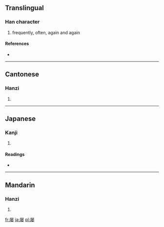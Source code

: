 {{also|屢}}
==Translingual==

===Han character===
{{Han char|rn=44|rad=尸|as=09|sn=12|four=|canj=尸火木女 (SFDV)}}

# frequently, often, again and again

====References====
* {{Han ref|kx=0303.181|dkj=07770|dj=0601.080|hdz=20978.190|uh=5C61|ud=23649}}

----

==Cantonese==

===Hanzi===
{{yue-hanzi|jyut=|y=leui5|tra=屢}}

# {{defn|Cantonese}}

----

==Japanese==

===Kanji===
{{ja-kanji|grade=|rs=尸09}}

# {{defn|Japanese}}

====Readings====
* {{ja-readings|on=[[る]] (ru)|kun=[[しばしば]] (shibashiba)}}

----

==Mandarin==

===Hanzi===
{{cmn-hanzi|tra=屢|pin=[[lǚ]] ([[lü3]])|wg=lü<sup>3</sup>}}

# {{defn|Mandarin}}

[[fr:屡]]
[[ja:屡]]
[[pl:屡]]